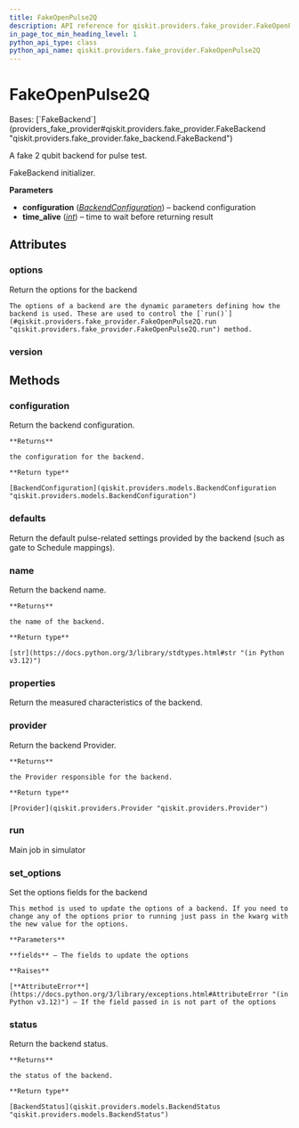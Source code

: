 ```yaml
---
title: FakeOpenPulse2Q
description: API reference for qiskit.providers.fake_provider.FakeOpenPulse2Q
in_page_toc_min_heading_level: 1
python_api_type: class
python_api_name: qiskit.providers.fake_provider.FakeOpenPulse2Q
---
```


# FakeOpenPulse2Q

<Class id="qiskit.providers.fake_provider.FakeOpenPulse2Q" github="https://github.com/qiskit/qiskit/tree/stable/0.45/qiskit/providers/fake_provider/fake_openpulse_2q.py" signature="qiskit.providers.fake_provider.FakeOpenPulse2Q">
  Bases: [`FakeBackend`](providers_fake_provider#qiskit.providers.fake_provider.FakeBackend "qiskit.providers.fake_provider.fake_backend.FakeBackend")

  A fake 2 qubit backend for pulse test.

  FakeBackend initializer.

  **Parameters**

  *   **configuration** ([*BackendConfiguration*](qiskit.providers.models.BackendConfiguration "qiskit.providers.models.BackendConfiguration")) – backend configuration
  *   **time\_alive** ([*int*](https://docs.python.org/3/library/functions.html#int "(in Python v3.12)")) – time to wait before returning result

  ## Attributes

  ### options

  <Attribute id="qiskit.providers.fake_provider.FakeOpenPulse2Q.options" name="options">
    Return the options for the backend

    The options of a backend are the dynamic parameters defining how the backend is used. These are used to control the [`run()`](#qiskit.providers.fake_provider.FakeOpenPulse2Q.run "qiskit.providers.fake_provider.FakeOpenPulse2Q.run") method.
  </Attribute>

  ### version

  <Attribute id="qiskit.providers.fake_provider.FakeOpenPulse2Q.version" name="version" attributeValue="= 1" />

  ## Methods

  ### configuration

  <Function id="qiskit.providers.fake_provider.FakeOpenPulse2Q.configuration" name="configuration" signature="configuration()">
    Return the backend configuration.

    **Returns**

    the configuration for the backend.

    **Return type**

    [BackendConfiguration](qiskit.providers.models.BackendConfiguration "qiskit.providers.models.BackendConfiguration")
  </Function>

  ### defaults

  <Function id="qiskit.providers.fake_provider.FakeOpenPulse2Q.defaults" name="defaults" signature="defaults()">
    Return the default pulse-related settings provided by the backend (such as gate to Schedule mappings).
  </Function>

  ### name

  <Function id="qiskit.providers.fake_provider.FakeOpenPulse2Q.name" name="name" signature="name()">
    Return the backend name.

    **Returns**

    the name of the backend.

    **Return type**

    [str](https://docs.python.org/3/library/stdtypes.html#str "(in Python v3.12)")
  </Function>

  ### properties

  <Function id="qiskit.providers.fake_provider.FakeOpenPulse2Q.properties" name="properties" signature="properties()">
    Return the measured characteristics of the backend.
  </Function>

  ### provider

  <Function id="qiskit.providers.fake_provider.FakeOpenPulse2Q.provider" name="provider" signature="provider()">
    Return the backend Provider.

    **Returns**

    the Provider responsible for the backend.

    **Return type**

    [Provider](qiskit.providers.Provider "qiskit.providers.Provider")
  </Function>

  ### run

  <Function id="qiskit.providers.fake_provider.FakeOpenPulse2Q.run" name="run" signature="run(run_input, **kwargs)">
    Main job in simulator
  </Function>

  ### set\_options

  <Function id="qiskit.providers.fake_provider.FakeOpenPulse2Q.set_options" name="set_options" signature="set_options(**fields)">
    Set the options fields for the backend

    This method is used to update the options of a backend. If you need to change any of the options prior to running just pass in the kwarg with the new value for the options.

    **Parameters**

    **fields** – The fields to update the options

    **Raises**

    [**AttributeError**](https://docs.python.org/3/library/exceptions.html#AttributeError "(in Python v3.12)") – If the field passed in is not part of the options
  </Function>

  ### status

  <Function id="qiskit.providers.fake_provider.FakeOpenPulse2Q.status" name="status" signature="status()">
    Return the backend status.

    **Returns**

    the status of the backend.

    **Return type**

    [BackendStatus](qiskit.providers.models.BackendStatus "qiskit.providers.models.BackendStatus")
  </Function>
</Class>

